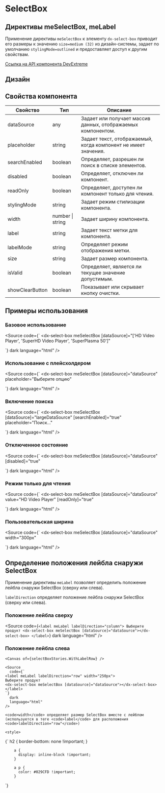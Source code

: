 
<Meta name="SelectBox Documentation" of={selectBoxStories} />

# SelectBox

## Директивы meSelectBox, meLabel

Применение директивы <code>meSelectBox</code> к элементу <code>dx-select-box</code> приводит его размеры к значению <code>size=medium (32)</code> из дизайн-системы, задает по умолчанию <code>stylingMode=outlined</code> и предоставляет доступ к другим свойствам.

[Ссылка на API компонента DevExtreme](https://js.devexpress.com/Angular/Documentation/ApiReference/UI_Components/dxSelectBox/)

<Canvas of={selectBoxStories.Default} />

<Controls of={selectBoxStories.Default} />

<Source of={selectBoxStories.Default} dark />

## Дизайн

<Figma
  height="50%"
  collapsable
  defaultCollapsed
  url="https://www.figma.com/file/S2KXryEyWLA9cplaicYrVn/Components?node-id=333-2185&t=gC6C40DcbGAFZEUK-0"
/>

## Свойства компонента

| Свойство       | Тип              | Описание                                                       |
| -------------- | ---------------- | -------------------------------------------------------------- |
| dataSource     | any              | Задает или получает массив данных, отображаемых компонентом.   |
| placeholder    | string           | Задает текст, отображаемый, когда компонент не имеет значения. |
| searchEnabled  | boolean          | Определяет, разрешен ли поиск в списке элементов.              |
| disabled       | boolean          | Определяет, отключен ли компонент.                             |
| readOnly       | boolean          | Определяет, доступен ли компонент только для чтения.           |
| stylingMode    | string           | Задает режим стилизации компонента.                            |
| width          | number \| string | Задает ширину компонента.                                      |
| label          | string           | Задает текст метки для компонента.                             |
| labelMode      | string           | Определяет режим отображения метки.                            |
| size           | string           | Задает размер компонента.                                      |
| isValid        | boolean          | Определяет, является ли текущее значение допустимым.           |
| showClearButton| boolean          | Показывает или скрывает кнопку очистки.                        |

## Примеры использования

### Базовое использование

<Canvas of={selectBoxStories.Default} />

<Source
  code={`
<dx-select-box
  meSelectBox
  [dataSource]="['HD Video Player', 'SuperHD Video Player', 'SuperPlasma 50']"
></dx-select-box>
`}
  dark
  language="html"
/>

### Использование с плейсхолдером

<Canvas of={selectBoxStories.WithPlaceholder} />

<Source
  code={`
<dx-select-box
  meSelectBox
  [dataSource]="dataSource"
  placeholder="Выберите опцию"
></dx-select-box>
`}
  dark
  language="html"
/>

### Включение поиска

<Canvas of={selectBoxStories.WithSearchEnabled} />

<Source
  code={`
<dx-select-box
  meSelectBox
  [dataSource]="largeDataSource"
  [searchEnabled]="true"
  placeholder="Поиск..."
></dx-select-box>
`}
  dark
  language="html"
/>

### Отключенное состояние

<Canvas of={selectBoxStories.Disabled} />

<Source
  code={`
<dx-select-box
  meSelectBox
  [dataSource]="dataSource"
  [disabled]="true"
></dx-select-box>
`}
  dark
  language="html"
/>

### Режим только для чтения

<Canvas of={selectBoxStories.ReadOnly} />

<Source
  code={`
<dx-select-box
  meSelectBox
  [dataSource]="dataSource"
  value="HD Video Player"
  [readOnly]="true"
></dx-select-box>
`}
  dark
  language="html"
/>

### Пользовательская ширина

<Canvas of={selectBoxStories.CustomWidth} />

<Source
  code={`
<dx-select-box
  meSelectBox
  [dataSource]="dataSource"
  width="300px"
></dx-select-box>
`}
  dark
  language="html"
/>

## Определение положения лейбла снаружи SelectBox

Применение директивы <code>meLabel</code> позволяет определить положение лейбла снаружи SelectBox (сверху или слева).

<code>labelDirection</code> определяет положение лейбла снаружи SelectBox (сверху или слева).

### Положение лейбла сверху

<Canvas of={selectBoxStories.WithLabelColumn} />

<Source
  code={`
<label meLabel labelDirection="column">
  Выберите продукт
  <dx-select-box meSelectBox [dataSource]="dataSource"></dx-select-box>
</label>
`}
  dark
  language="html"
/>

### Положение лейбла слева

    <Canvas of={selectBoxStories.WithLabelRow} />

    <Source
      code={`
    <label meLabel labelDirection="row" width="250px">
    Выберите продукт
    <dx-select-box meSelectBox [dataSource]="dataSource"></dx-select-box>
    </label>
    `}
      dark
      language="html"
    />

    <code>width</code> определяет размер SelectBox вместе с лейблом (используется в теге <code>label</code> для расположения <code>labelDirection="row"</code>)

    <style>
  {`
    h2 {
        border-bottom: none !important;
    }

        a {
          display: inline-block !important;
        }

        a p {
          color: #029CFD !important;
        }
`}
</style>
